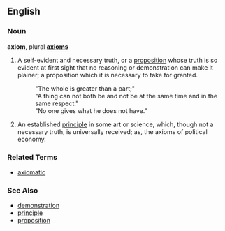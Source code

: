==English==
===Noun===
'''axiom''', plural '''[[axioms]]'''

#A self-evident and necessary truth, or a [[proposition]] whose truth is so evident at first sight that no reasoning or demonstration can make it plainer; a proposition which it is necessary to take for granted.
#: "The whole is greater than a part;" 
#: "A thing can not both be and not be at the same time and in the same respect."
#: "No one gives what he does not have."
#An established [[principle]] in some art or science, which, though not a necessary truth, is universally received; as, the axioms of political economy.

===Related Terms===
*[[axiomatic]]

===See Also===
*[[demonstration]]
*[[principle]]
*[[proposition]]